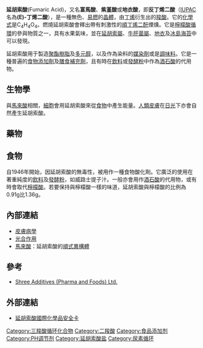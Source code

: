 {{noteTA|G1=Chemistry|G2=LS|1=zh-hans:马来酸;zh-hant:馬來酸;zh-tw:順丁烯二酸;zh-hk:順丁烯二酸}}
{{Chembox
|   Name = 延胡索酸
|   ImageFile = Fumaric-acid-2D-skeletal.png
|   ImageSize = 200px
|   ImageName = 延胡索酸的键线式
|   ImageFile1 = Fumaric-acid-3D-balls.png
|   ImageSize1 = 200px
|   ImageName1 = 延胡索酸的球棒模型
|   IUPACName = (E)-丁烯二酸<br />(E)-butenedioic acid
|   OtherNames = 富马酸<br />紫堇酸<br />地衣酸<br />反-丁烯二酸
| Section1 = {{Chembox Identifiers
| CASNo = 110-17-8
| CASNo_Ref = {{cascite|correct|CAS}}
|  SMILES  =  OC(=O)C=CC(=O)O
|  EINECS  =  203-743-0
|  CoE  =  25
|  FEMA  =  2488
|  JECFA  =  618
|  FDA  =  172.350
|  DrugBank_Ref  = {{drugbankcite|correct|drugbank}}|  DrugBank  =  DB04299
|  ChEBI_Ref  = {{ebicite|correct|EBI}}|  ChEBI  =  18012
|  ChemSpiderID_Ref  = {{chemspidercite|correct|chemspider}}|  ChemSpiderID  =  10197150
|  ChEMBL_Ref  = {{ebicite|correct|EBI}}|  ChEMBL  =  503160
|  UNII_Ref  = {{fdacite|correct|FDA}}|  UNII  =  88XHZ13131
|  InChI  =  1/C4H4O4/c5-3(6)1-2-4(7)8/h1-2H,(H,5,6)(H,7,8)/b2-1+
|  InChIKey  =  VZCYOOQTPOCHFL-OWOJBTEDBF
|  StdInChI_Ref  = {{stdinchicite|correct|chemspider}}|  StdInChI  =  1S/C4H4O4/c5-3(6)1-2-4(7)8/h1-2H,(H,5,6)(H,7,8)/b2-1+
|  StdInChIKey_Ref  = {{stdinchicite|correct|chemspider}}|  StdInChIKey  =  VZCYOOQTPOCHFL-OWOJBTEDSA-N
|  KEGG_Ref  = {{keggcite|correct|kegg}}|  KEGG  =  C00122
}}
| Section2 = {{Chembox Properties
| Formula = C<sub>4</sub>H<sub>4</sub>O<sub>4</sub>
|   MolarMass = 116.07 
|   Appearance = 白色固体
|   Density = 1.635 g/cm³
|   Solubility = 0.63 g/100 mL
|   MeltingPt = 287 °C
|   pKa = p''k''<sub>a1</sub> = 3.03, p''k''<sub>a2</sub> = 4.44
  }}
| Section7 = {{Chembox Hazards
|   wxxfh={{wxxfh|Xi}}
|   RPhrases = {{R36}}
|   SPhrases = {{S2}}-{{S26}}
  }}
| Section8 = {{Chembox Related
|   Function = [[羧酸|羧酸]]
|   OtherFunctn = [[马来酸|马来酸]]<br />[[丁二酸|丁二酸]]
|   OtherCpds = [[富马酸二甲酯|富马酸二甲酯]]<br />[[富马酸亚铁|富马酸亚铁]]
  }}
}}
'''延胡索酸'''(Fumaric Acid)，又名'''富馬酸'''、'''紫堇酸'''或'''地衣酸'''，即'''反丁烯二酸'''（[[IUPAC|IUPAC]]名為'''(E)-丁烯二酸'''），是一種無色、[[易燃|易燃]]的[[晶體|晶體]]，由[[丁烯|丁烯]]衍生出的[[羧酸|羧酸]]。它的[[化學式|化學式]]是C<sub>4</sub>H<sub>4</sub>O<sub>4</sub>。燃燒延胡索酸會釋出帶有刺激性的[[顺丁烯二酸酐|順丁烯二酐]]煙燻。它是[[檸檬酸循環|檸檬酸循環]]的參與物質之一，具有水果氣味，並在[[延胡索屬|延胡索屬]]、[[牛肝菌屬|牛肝菌屬]]、[[地衣|地衣]]及[[冰島海苔|冰島海苔]]中可以發現。

延胡索酸用于製造[[聚酯|聚酯]][[樹脂|樹脂]]及[[多元醇|多元醇]]，以及作為染料的[[媒染劑|媒染劑]]或是[[調味料|調味料]]。它是一種普遍的[[食物添加劑|食物添加劑]]及[[膳食補充劑|膳食補充劑]]，且有時在[[飲料|飲料]]或[[發酵粉|發酵粉]]中作為[[酒石酸|酒石酸]]的代用物。

== 生物學 ==
與[[馬來酸|馬來酸]]相關，[[細胞|細胞]]會用延胡索酸來從[[食物|食物]]中產生能量。[[人類|人類]][[皮膚|皮膚]]在[[日光|日光]]下亦會自然產生延胡索酸。

== 藥物 ==
{{CN|由於有指[[牛皮癬|牛皮癬]]的病因是[[皮膚|皮膚]]在產生延胡索酸的缺陷，所以延胡索酸[[酯|酯]]有時會受作治療這病症。在開始時劑量為每日60-105mg，而其後逐步增加至每日1,290mg。使用延胡索酸的副作用包括[[腎臟|腎臟]]或[[消化系統|消化系統]]疾病，及皮膚及紅等，這是因過度服用所致。在長期使用後，會出現[[白血球|白血球]]減少的現象。}}

== 食物 ==
自1946年開始，因延胡索酸的無毒性，被用作一種食物酸化劑。它廣泛的使用在著重純度的[[飲料|飲料]]及[[發酵粉|發酵粉]]，如威路士提子汁。一般亦會用作[[酒石酸|酒石酸]]的代用物，或有時會取代[[檸檬酸|檸檬酸]]。若要保持與檸檬酸一樣的味道，延胡索酸與檸檬酸的比例為0.91g比1.36g。

== 內部連結 ==
*[[皮膚病學|皮膚病學]]
*[[光合作用|光合作用]]
*[[馬來酸|馬來酸]]：延胡索酸的[[順式異構體|順式異構體]]

== 參考 ==
*[https://web.archive.org/web/20061015165003/http://www.shreeadditives.com/htmlsite/3d.htm Shree Additives (Pharma and Foods) Ltd.]

== 外部連結 ==
*[http://www.ilo.org/public/english/protection/safework/cis/products/icsc/dtasht/_icsc11/icsc1173.htm 延胡索酸國際化學品安全卡] {{Wayback|url=http://www.ilo.org/public/english/protection/safework/cis/products/icsc/dtasht/_icsc11/icsc1173.htm |date=20080315172640 }}

{{TCA cycle}}
{{尿素循环}}
{{抗银屑病药}}

{{Authority control}}
[[Category:三羧酸循环化合物|Category:三羧酸循环化合物]]
[[Category:二羧酸|Category:二羧酸]]
[[Category:食品添加剂|Category:食品添加剂]]
[[Category:PH调节剂|Category:PH调节剂]]
[[Category:延胡索酸盐|Category:延胡索酸盐]]
[[Category:尿素循环|Category:尿素循环]]